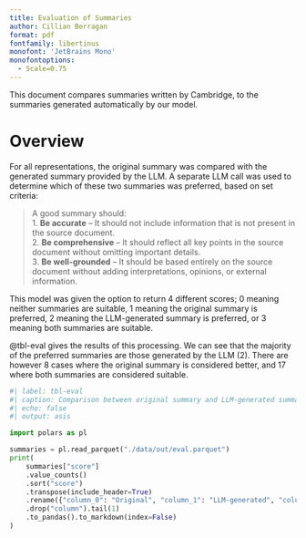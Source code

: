 ```yaml
---
title: Evaluation of Summaries
author: Cillian Berragan
format: pdf
fontfamily: libertinus
monofont: 'JetBrains Mono'
monofontoptions:
  - Scale=0.75
---
```


This document compares summaries written by Cambridge, to the summaries generated automatically by our model.

# Overview

For all representations, the original summary was compared with the generated summary provided by the LLM. A separate LLM call was used to determine which of these two summaries was preferred, based on set criteria:

> A good summary should:  
> 1. **Be accurate** – It should not include information that is not present in the source document.  
> 2. **Be comprehensive** – It should reflect all key points in the source document without omitting important details.  
> 3. **Be well-grounded** – It should be based entirely on the source document without adding interpretations, opinions, or external information.  

This model was given the option to return 4 different scores; 0 meaning neither summaries are suitable, 1 meaning the original summary is preferred, 2 meaning the LLM-generated summary is preferred, or 3 meaning both summaries are suitable.

@tbl-eval gives the results of this processing. We can see that the majority of the preferred summaries are those generated by the LLM (2). There are however 8 cases where the original summary is considered better, and 17 where both summaries are considered suitable.

```python
#| label: tbl-eval
#| caption: Comparison between original summary and LLM-generated summary
#| echo: false
#| output: asis

import polars as pl

summaries = pl.read_parquet("./data/out/eval.parquet")
print(
    summaries["score"]
    .value_counts()
    .sort("score")
    .transpose(include_header=True)
    .rename({"column_0": "Original", "column_1": "LLM-generated", "column_2": "Both"})
    .drop("column").tail(1)
    .to_pandas().to_markdown(index=False)
)
```
